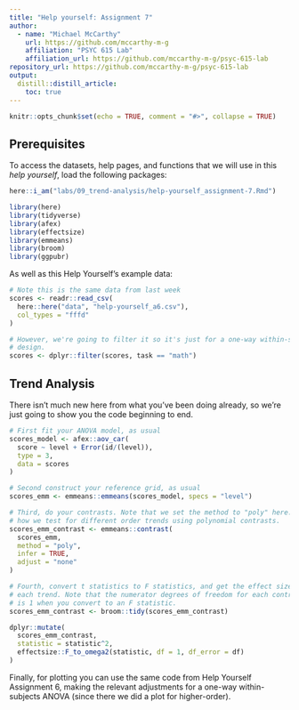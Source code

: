 ```yaml
---
title: "Help yourself: Assignment 7"
author:
  - name: "Michael McCarthy"
    url: https://github.com/mccarthy-m-g
    affiliation: "PSYC 615 Lab"
    affiliation_url: https://github.com/mccarthy-m-g/psyc-615-lab
repository_url: https://github.com/mccarthy-m-g/psyc-615-lab
output:
  distill::distill_article:
    toc: true
---
```


```r
knitr::opts_chunk$set(echo = TRUE, comment = "#>", collapse = TRUE)
```

## Prerequisites

To access the datasets, help pages, and functions that we will use in this *help yourself*, load the following packages:

```r
here::i_am("labs/09_trend-analysis/help-yourself_assignment-7.Rmd")

library(here)
library(tidyverse)
library(afex)
library(effectsize)
library(emmeans)
library(broom)
library(ggpubr)
```

As well as this Help Yourself's example data:

```r
# Note this is the same data from last week
scores <- readr::read_csv(
  here::here("data", "help-yourself_a6.csv"),
  col_types = "fffd"
)

# However, we're going to filter it so it's just for a one-way within-subjects
# design.
scores <- dplyr::filter(scores, task == "math")
```

## Trend Analysis

There isn't much new here from what you've been doing already, so we're just going to show you the code beginning to end.

```r
# First fit your ANOVA model, as usual
scores_model <- afex::aov_car(
  score ~ level + Error(id/(level)),
  type = 3,
  data = scores
)

# Second construct your reference grid, as usual
scores_emm <- emmeans::emmeans(scores_model, specs = "level")

# Third, do your contrasts. Note that we set the method to "poly" here. This is
# how we test for different order trends using polynomial contrasts.
scores_emm_contrast <- emmeans::contrast(
  scores_emm,
  method = "poly",
  infer = TRUE,
  adjust = "none"
)

# Fourth, convert t statistics to F statistics, and get the effect size for
# each trend. Note that the numerator degrees of freedom for each contrast
# is 1 when you convert to an F statistic.
scores_emm_contrast <- broom::tidy(scores_emm_contrast)

dplyr::mutate(
  scores_emm_contrast,
  statistic = statistic^2,
  effectsize::F_to_omega2(statistic, df = 1, df_error = df)
)
```

Finally, for plotting you can use the same code from Help Yourself Assignment 6, making the relevant adjustments for a one-way within-subjects ANOVA (since there we did a plot for higher-order).
